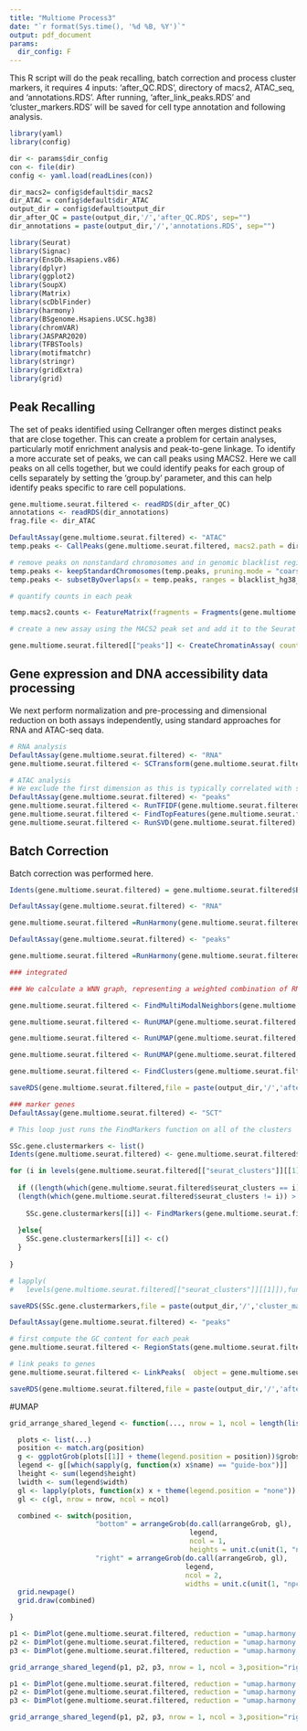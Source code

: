 ---
title: "Multiome Process3"
date: "`r format(Sys.time(), '%d %B, %Y')`"
output: pdf_document
params:
  dir_config: F
---

This R script will do the peak recalling, batch correction and process cluster markers, it requires 4 inputs: 'after_QC.RDS', directory of macs2, ATAC_seq, and 'annotations.RDS'. After running, 'after_link_peaks.RDS' and 'cluster_markers.RDS' will be saved for cell type annotation and following analysis. 

```{r,echo=F,message=F,warning=F}
library(yaml)
library(config)

dir <- params$dir_config
con <- file(dir)
config <- yaml.load(readLines(con))

dir_macs2= config$default$dir_macs2
dir_ATAC = config$default$dir_ATAC
output_dir = config$default$output_dir
dir_after_QC = paste(output_dir,'/','after_QC.RDS', sep="")
dir_annotations = paste(output_dir,'/','annotations.RDS', sep="")

library(Seurat)
library(Signac)
library(EnsDb.Hsapiens.v86)
library(dplyr)
library(ggplot2)
library(SoupX)
library(Matrix)
library(scDblFinder)
library(harmony)
library(BSgenome.Hsapiens.UCSC.hg38)
library(chromVAR)
library(JASPAR2020)
library(TFBSTools)
library(motifmatchr)
library(stringr)
library(gridExtra)
library(grid)
```


## Peak Recalling

The set of peaks identified using Cellranger often merges distinct peaks that are close together. This can create a problem for certain analyses, particularly motif enrichment analysis and peak-to-gene linkage. To identify a more accurate set of peaks, we can call peaks using MACS2. Here we call peaks on all cells together, but we could identify peaks for each group of cells separately by setting the 'group.by' parameter, and this can help identify peaks specific to rare cell populations.


```{r,echo=F,message=F,warning=F}
gene.multiome.seurat.filtered <- readRDS(dir_after_QC)
annotations <- readRDS(dir_annotations)
frag.file <- dir_ATAC

DefaultAssay(gene.multiome.seurat.filtered) <- "ATAC"
temp.peaks <- CallPeaks(gene.multiome.seurat.filtered, macs2.path = dir_macs2)

# remove peaks on nonstandard chromosomes and in genomic blacklist regions
temp.peaks <- keepStandardChromosomes(temp.peaks, pruning.mode = "coarse")
temp.peaks <- subsetByOverlaps(x = temp.peaks, ranges = blacklist_hg38_unified, invert = TRUE)

# quantify counts in each peak

temp.macs2.counts <- FeatureMatrix(fragments = Fragments(gene.multiome.seurat.filtered),  features = temp.peaks,  cells = colnames(gene.multiome.seurat.filtered))

# create a new assay using the MACS2 peak set and add it to the Seurat object

gene.multiome.seurat.filtered[["peaks"]] <- CreateChromatinAssay( counts = temp.macs2.counts,  fragments = frag.file,  annotation = annotations)
```


## Gene expression and DNA accessibility data processing 

We next perform normalization and pre-processing and dimensional reduction on both assays independently, using standard approaches for RNA and ATAC-seq data.

```{r,echo=F,message=F,warning=F}
# RNA analysis
DefaultAssay(gene.multiome.seurat.filtered) <- "RNA"
gene.multiome.seurat.filtered <- SCTransform(gene.multiome.seurat.filtered, verbose = FALSE) %>% RunPCA() 

# ATAC analysis
# We exclude the first dimension as this is typically correlated with sequencing depth
DefaultAssay(gene.multiome.seurat.filtered) <- "peaks"
gene.multiome.seurat.filtered <- RunTFIDF(gene.multiome.seurat.filtered)
gene.multiome.seurat.filtered <- FindTopFeatures(gene.multiome.seurat.filtered, min.cutoff = 'q0')
gene.multiome.seurat.filtered <- RunSVD(gene.multiome.seurat.filtered)
```


## Batch Correction

Batch correction was performed here.

```{r,echo=F,warning=F}

Idents(gene.multiome.seurat.filtered) = gene.multiome.seurat.filtered$Batch 

DefaultAssay(gene.multiome.seurat.filtered) <- "RNA"

gene.multiome.seurat.filtered =RunHarmony(gene.multiome.seurat.filtered, group.by.vars=c("Batch"),reduction="pca", reduction.save= "harmony.pca",assay.use="SCT")

DefaultAssay(gene.multiome.seurat.filtered) <- "peaks"

gene.multiome.seurat.filtered =RunHarmony(gene.multiome.seurat.filtered, group.by.vars=c("Batch"),reduction="lsi", reduction.save= "harmony.lsi",assay.use="peaks", project.dim=F)

```


```{r,echo=F,message=F,warning=F}
### integrated

### We calculate a WNN graph, representing a weighted combination of RNA and ATAC-seq modalities. We use this graph for UMAP visualization and clustering

gene.multiome.seurat.filtered <- FindMultiModalNeighbors(gene.multiome.seurat.filtered, reduction.list = list("harmony.pca", "harmony.lsi"), dims.list = list(1:50, 2:50))

gene.multiome.seurat.filtered <- RunUMAP(gene.multiome.seurat.filtered, dims = 1:50, reduction.name = 'umap.harmony.pca',  reduction="harmony.pca")

gene.multiome.seurat.filtered <- RunUMAP(gene.multiome.seurat.filtered, dims = 1:50, reduction.name = 'umap.harmony.lsi',  reduction="harmony.lsi")

gene.multiome.seurat.filtered <- RunUMAP(gene.multiome.seurat.filtered, nn.name = "weighted.nn", reduction.name = "umap.harmony.wnn")

gene.multiome.seurat.filtered <- FindClusters(gene.multiome.seurat.filtered, graph.name = "wsnn", algorithm = 3, verbose = FALSE)

saveRDS(gene.multiome.seurat.filtered,file = paste(output_dir,'/','after_batch_correction.RDS', sep=""))
```



```{r,echo=F,message=F,warning=F}
### marker genes 
DefaultAssay(gene.multiome.seurat.filtered) <- "SCT"

# This loop just runs the FindMarkers function on all of the clusters

SSc.gene.clustermarkers <- list()
Idents(gene.multiome.seurat.filtered) <- gene.multiome.seurat.filtered$seurat_clusters

for (i in levels(gene.multiome.seurat.filtered[["seurat_clusters"]][[1]])) {
  
  if ((length(which(gene.multiome.seurat.filtered$seurat_clusters == i)) > 3) &
  (length(which(gene.multiome.seurat.filtered$seurat_clusters != i)) > 3)) {
    
    SSc.gene.clustermarkers[[i]] <- FindMarkers(gene.multiome.seurat.filtered,ident.1 = i,min.pct = 0.1, test.use = "wilcox" , logfc.threshold=0.25, only.pos=T)
  
  }else{
    SSc.gene.clustermarkers[[i]] <- c()
  }
  
}

# lapply(
#   levels(gene.multiome.seurat.filtered[["seurat_clusters"]][[1]]),function(x)FindMarkers(gene.multiome.seurat.filtered,ident.1 = x,min.pct = 0.1, test.use = "wilcox" , logfc.threshold=0.25, only.pos=T)) -> SSc.gene.clustermarkers

saveRDS(SSc.gene.clustermarkers,file = paste(output_dir,'/','cluster_markers.RDS', sep=""))
```


```{r,echo=F,message=F,warning=F}
DefaultAssay(gene.multiome.seurat.filtered) <- "peaks"

# first compute the GC content for each peak
gene.multiome.seurat.filtered <- RegionStats(gene.multiome.seurat.filtered, genome = BSgenome.Hsapiens.UCSC.hg38)

# link peaks to genes
gene.multiome.seurat.filtered <- LinkPeaks(  object = gene.multiome.seurat.filtered,  peak.assay = "peaks",  expression.assay = "SCT")

saveRDS(gene.multiome.seurat.filtered,file = paste(output_dir,'/','after_link_peaks.RDS', sep=""))
```

#UMAP

```{r,echo=F,message=F,warning=F,fig.height=5, fig.width=13}

grid_arrange_shared_legend <- function(..., nrow = 1, ncol = length(list(...)), position = c("bottom", "right")) {

  plots <- list(...)
  position <- match.arg(position)
  g <- ggplotGrob(plots[[1]] + theme(legend.position = position))$grobs
  legend <- g[[which(sapply(g, function(x) x$name) == "guide-box")]]
  lheight <- sum(legend$height)
  lwidth <- sum(legend$width)
  gl <- lapply(plots, function(x) x + theme(legend.position = "none"))
  gl <- c(gl, nrow = nrow, ncol = ncol)

  combined <- switch(position,
                     "bottom" = arrangeGrob(do.call(arrangeGrob, gl),
                                            legend,
                                            ncol = 1,
                                            heights = unit.c(unit(1, "npc") - lheight, lheight)),
                     "right" = arrangeGrob(do.call(arrangeGrob, gl),
                                           legend,
                                           ncol = 2,
                                           widths = unit.c(unit(1, "npc") - lwidth, lwidth)))
  grid.newpage()
  grid.draw(combined)

}

p1 <- DimPlot(gene.multiome.seurat.filtered, reduction = "umap.harmony.pca", label = TRUE, label.size = 2.5, repel = TRUE) + ggtitle(paste("RNA (harmony)"))
p2 <- DimPlot(gene.multiome.seurat.filtered, reduction = "umap.harmony.lsi", label = TRUE, label.size = 2.5, repel = TRUE) + ggtitle(paste("ATAC (harmony)"))
p3 <- DimPlot(gene.multiome.seurat.filtered, reduction = "umap.harmony.wnn", label = TRUE, label.size = 2.5, repel = TRUE) + ggtitle(paste("WNN (harmony)"))

grid_arrange_shared_legend(p1, p2, p3, nrow = 1, ncol = 3,position="right")

p1 <- DimPlot(gene.multiome.seurat.filtered, reduction = "umap.harmony.pca", label = TRUE, label.size = 2.5, repel = TRUE, group.by= 'Batch') + ggtitle(paste("RNA (harmony) by batch"))
p2 <- DimPlot(gene.multiome.seurat.filtered, reduction = "umap.harmony.lsi", label = TRUE, label.size = 2.5, repel = TRUE, group.by= 'Batch') + ggtitle(paste("ATAC (harmony) by batch"))
p3 <- DimPlot(gene.multiome.seurat.filtered, reduction = "umap.harmony.wnn", label = TRUE, label.size = 2.5, repel = TRUE, group.by= 'Batch') + ggtitle(paste("WNN (harmony) by batch"))

grid_arrange_shared_legend(p1, p2, p3, nrow = 1, ncol = 3,position="right")
```













